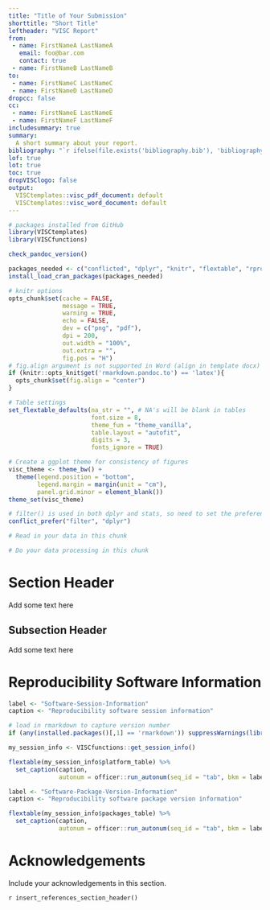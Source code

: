 ```yaml
---
title: "Title of Your Submission"
shorttitle: "Short Title"
leftheader: "VISC Report"
from:
 - name: FirstNameA LastNameA
   email: foo@bar.com
   contact: true
 - name: FirstNameB LastNameB
to:
 - name: FirstNameC LastNameC
 - name: FirstNameD LastNameD
dropcc: false
cc:
 - name: FirstNameE LastNameE
 - name: FirstNameF LastNameF
includesummary: true
summary: 
  A short summary about your report. 
bibliography: "`r ifelse(file.exists('bibliography.bib'), 'bibliography.bib', rprojroot::find_rstudio_root_file('docs', 'bibliography.bib'))`"
lof: true
lot: true
toc: true
dropVISClogo: false
output: 
  VISCtemplates::visc_pdf_document: default
  VISCtemplates::visc_word_document: default
---
```


<!---
This section is required according to WI-0010.
Program Name:
Creation Date:
Full name of author:
Project or Protocol:
Purpose or description of program:
Location of program:
Location of input data:
--->

```r

# packages installed from GitHub
library(VISCtemplates)
library(VISCfunctions)

check_pandoc_version()

packages_needed <- c("conflicted", "dplyr", "knitr", "flextable", "rprojroot")
install_load_cran_packages(packages_needed)

# knitr options
opts_chunk$set(cache = FALSE,
               message = TRUE,
               warning = TRUE,
               echo = FALSE, 
               dev = c("png", "pdf"),
               dpi = 200,
               out.width = "100%", 
               out.extra = "",
               fig.pos = "H")
# fig.align argument is not supported in Word (align in template docx)
if (knitr::opts_knit$get('rmarkdown.pandoc.to') == 'latex'){
  opts_chunk$set(fig.align = "center")
}

# Table settings
set_flextable_defaults(na_str = "", # NA's will be blank in tables
                       font.size = 8,
                       theme_fun = "theme_vanilla",
                       table.layout = "autofit",
                       digits = 3,
                       fonts_ignore = TRUE)

# Create a ggplot theme for consistency of figures
visc_theme <- theme_bw() + 
  theme(legend.position = "bottom", 
        legend.margin = margin(unit = "cm"),
        panel.grid.minor = element_blank())
theme_set(visc_theme)
```

```r

# filter() is used in both dplyr and stats, so need to set the preference to dplyr
conflict_prefer("filter", "dplyr")
```

```r

# Read in your data in this chunk

```

```r

# Do your data processing in this chunk

```

\newpage

# Section Header

Add some text here

## Subsection Header

Add some text here

\newpage

# Reproducibility Software Information

```r

label <- "Software-Session-Information"
caption <- "Reproducibility software session information"

# load in rmarkdown to capture version number
if (any(installed.packages()[,1] == 'rmarkdown')) suppressWarnings(library(rmarkdown))

my_session_info <- VISCfunctions::get_session_info()

flextable(my_session_info$platform_table) %>%
  set_caption(caption,
              autonum = officer::run_autonum(seq_id = "tab", bkm = label))
```

```r

label <- "Software-Package-Version-Information"
caption <- "Reproducibility software package version information"

flextable(my_session_info$packages_table) %>%
  set_caption(caption,
              autonum = officer::run_autonum(seq_id = "tab", bkm = label))
```

\newpage

# Acknowledgements

Include your acknowledgements in this section.

\newpage

`r insert_references_section_header()`
